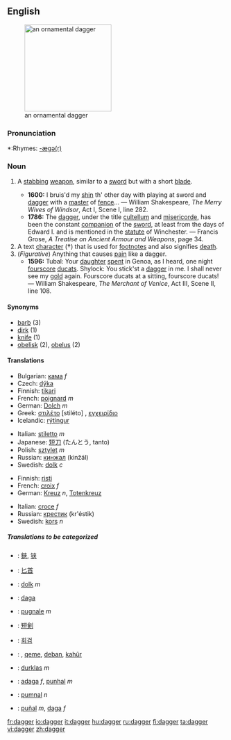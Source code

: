 {{wikipedia}}
==English==
[[Image:Dagger_India_Louvre_MR13434.jpg|thumb|right|200px|an ornamental dagger]]
===Pronunciation===
*:Rhymes: [[Rhymes:English:-æɡə(r)|-æɡə(r)]]

===Noun===
{{en-noun}}
# {{cattag|Weapon}}  A [[stab]]bing [[weapon]], similar to a [[sword]] but with a short [[blade]].
#*'''1600:''' I bruis'd my [[shin]] th' other day with playing at sword and [[dagger]] with a [[master]] of [[fence]]... &mdash; William Shakespeare, ''The Merry Wives of Windsor'', Act I, Scene I, line 282.
#*'''1786:''' The [[dagger]], under the title [[cultellum]] and [[misericorde]], has been the constant [[companion]] of the [[sword]], at least from the days of Edward I. and is mentioned in the [[statute]] of Winchester. &mdash; Francis Grose, ''A Treatise on Ancient Armour and Weapons'', page 34.
#A text [[character]] ('''&dagger;''') that is used for [[footnote]]s and also signifies [[death]]. 
#(''Figurative'') Anything that causes [[pain]] like a dagger.  
#*'''1596:''' Tubal: Your [[daughter]] [[spent]] in Genoa, as I heard, one night [[fourscore]] [[ducat]]s. Shylock: You stick'st a [[dagger]] in me. I shall never see my [[gold]] again.  Fourscore ducats at a sitting, fourscore ducats! &mdash; William Shakespeare, ''The Merchant of Venice'', Act III, Scene II, line 108.

====Synonyms====
*[[barb]] (3)
*[[dirk]] (1)
*[[knife]] (1)
*[[obelisk]] (2), [[obelus]] (2)

====Translations====
{{trans-top|a stabbing weapon}}
*Bulgarian: [[кама]] ''f''
*Czech: [[dýka]] {{f}}
*Finnish: [[tikari]]
*French: [[poignard]] ''m''
*German: [[Dolch]] ''m''
*Greek: [[στιλέτο]] [stiléto] {{n}}, [[εγχειρίδιο]] {{n}}
*Icelandic: [[rýtingur]] {{m}}
{{trans-mid}}
*Italian: [[stiletto]] ''m''
*Japanese: [[短刀]] (たんとう, tanto)
*Polish: [[sztylet]] ''m''
*Russian: [[кинжал]] (kinžál) {{m}}
*Swedish: [[dolk]] ''c''
{{trans-bottom}}

{{trans-top|a text character}}
*Finnish: [[risti]]
*French: [[croix]] ''f''
*German: [[Kreuz]] ''n'', [[Totenkreuz]]
{{trans-mid}}
*Italian: [[croce]] ''f''
*Russian: [[крестик]] (kr'éstik) {{m}}
*Swedish: [[kors]] ''n''
{{trans-bottom}}

{{trans-top|anything that causes [[pain]] like a dagger}}
{{trans-mid}}
{{trans-bottom}}

=====Translations to be categorized=====
{{checktrans}}
{{top}}
*{{ttbc|CJK Characters}}: [[鋏]], [[铗]]
*{{ttbc|Chinese}}: [[匕首]]
*{{ttbc|Dutch}}: [[dolk]] ''m''
*{{ttbc|Interlingua}}: [[daga]]
*{{ttbc|Italian}}: [[pugnale]] ''m''
*{{ttbc|Japanese}}: [[短剣]]
{{mid}}
*{{ttbc|Korean}}: [[회검]]
*{{ttbc|Kurdish}}: {{trad|ku|xencer}} {{f}}, [[qeme]], [[deban]], [[kahûr]]
*{{ttbc|Lithuanian}}: [[durklas]] ''m''
*{{ttbc|Portuguese}}: [[adaga]] ''f'', [[punhal]] ''m''
*{{ttbc|Romanian}}: [[pumnal]] ''n''
*{{ttbc|Spanish}}: [[puñal]] ''m'', [[daga]] ''f''
{{bottom}}

[[fr:dagger]]
[[io:dagger]]
[[it:dagger]]
[[hu:dagger]]
[[ru:dagger]]
[[fi:dagger]]
[[ta:dagger]]
[[vi:dagger]]
[[zh:dagger]]